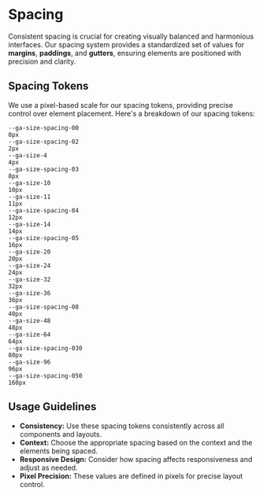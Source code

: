 
<Meta title="Atoms/Spacing" />

# Spacing

Consistent spacing is crucial for creating visually balanced and harmonious interfaces. Our spacing system provides a standardized set of values for **margins**, **paddings**, and **gutters**, ensuring elements are positioned with precision and clarity.

## Spacing Tokens

We use a pixel-based scale for our spacing tokens, providing precise control over element placement. Here's a breakdown of our spacing tokens:

<div className="spacing-grid">
  <div className="spacing-item">
    <div className="spacing-visual spacing-0"></div>
    <div className="spacing-label">
      <code>--ga-size-spacing-00</code>
    </div>
    <div className="spacing-value">
      <code>0px</code>
    </div>
  </div>
  <div className="spacing-item">
    <div className="spacing-visual spacing-2"></div>
    <div className="spacing-label">
      <code>--ga-size-spacing-02</code>
    </div>
    <div className="spacing-value">
      <code>2px</code>
    </div>
  </div>
  <div className="spacing-item">
    <div className="spacing-visual spacing-4"></div>
    <div className="spacing-label">
      <code>--ga-size-4</code>
    </div>
    <div className="spacing-value">
      <code>4px</code>
    </div>
  </div>
  <div className="spacing-item">
    <div className="spacing-visual spacing-8"></div>
    <div className="spacing-label">
      <code>--ga-size-spacing-03</code>
    </div>
    <div className="spacing-value">
      <code>8px</code>
    </div>
  </div>
  <div className="spacing-item">
    <div className="spacing-visual spacing-10"></div>
    <div className="spacing-label">
      <code>--ga-size-10</code>
    </div>
    <div className="spacing-value">
      <code>10px</code>
    </div>
  </div>
  <div className="spacing-item">
    <div className="spacing-visual spacing-11"></div>
    <div className="spacing-label">
      <code>--ga-size-11</code>
    </div>
    <div className="spacing-value">
      <code>11px</code>
    </div>
  </div>
  <div className="spacing-item">
    <div className="spacing-visual spacing-12"></div>
    <div className="spacing-label">
      <code>--ga-size-spacing-04</code>
    </div>
    <div className="spacing-value">
      <code>12px</code>
    </div>
  </div>
  <div className="spacing-item">
    <div className="spacing-visual spacing-14"></div>
    <div className="spacing-label">
      <code>--ga-size-14</code>
    </div>
    <div className="spacing-value">
      <code>14px</code>
    </div>
  </div>
  <div className="spacing-item">
    <div className="spacing-visual spacing-16"></div>
    <div className="spacing-label">
      <code>--ga-size-spacing-05</code>
    </div>
    <div className="spacing-value">
      <code>16px</code>
    </div>
  </div>
  <div className="spacing-item">
    <div className="spacing-visual spacing-20"></div>
    <div className="spacing-label">
      <code>--ga-size-20</code>
    </div>
    <div className="spacing-value">
      <code>20px</code>
    </div>
  </div>
  <div className="spacing-item">
    <div className="spacing-visual spacing-24"></div>
    <div className="spacing-label">
      <code>--ga-size-24</code>
    </div>
    <div className="spacing-value">
      <code>24px</code>
    </div>
  </div>
  <div className="spacing-item">
    <div className="spacing-visual spacing-32"></div>
    <div className="spacing-label">
      <code>--ga-size-32</code>
    </div>
    <div className="spacing-value">
      <code>32px</code>
    </div>
  </div>
  <div className="spacing-item">
    <div className="spacing-visual spacing-36"></div>
    <div className="spacing-label">
      <code>--ga-size-36</code>
    </div>
    <div className="spacing-value">
      <code>36px</code>
    </div>
  </div>
  <div className="spacing-item">
    <div className="spacing-visual spacing-40"></div>
    <div className="spacing-label">
      <code>--ga-size-spacing-08</code>
    </div>
    <div className="spacing-value">
      <code>40px</code>
    </div>
  </div>
  <div className="spacing-item">
    <div className="spacing-visual spacing-48"></div>
    <div className="spacing-label">
      <code>--ga-size-48</code>
    </div>
    <div className="spacing-value">
      <code>48px</code>
    </div>
  </div>
  <div className="spacing-item">
    <div className="spacing-visual spacing-64"></div>
    <div className="spacing-label">
      <code>--ga-size-64</code>
    </div>
    <div className="spacing-value">
      <code>64px</code>
    </div>
  </div>
  <div className="spacing-item">
    <div className="spacing-visual spacing-80"></div>
    <div className="spacing-label">
      <code>--ga-size-spacing-030</code>
    </div>
    <div className="spacing-value">
      <code>80px</code>
    </div>
  </div>
  <div className="spacing-item">
    <div className="spacing-visual spacing-96"></div>
    <div className="spacing-label">
      <code>--ga-size-96</code>
    </div>
    <div className="spacing-value">
      <code>96px</code>
    </div>
  </div>
  <div className="spacing-item">
    <div className="spacing-visual spacing-160"></div>
    <div className="spacing-label">
      <code>--ga-size-spacing-050</code>
    </div>
    <div className="spacing-value">
      <code>160px</code>
    </div>
  </div>
</div>

## Usage Guidelines

- **Consistency:** Use these spacing tokens consistently across all components and layouts.
- **Context:** Choose the appropriate spacing based on the context and the elements being spaced.
- **Responsive Design:** Consider how spacing affects responsiveness and adjust as needed.
- **Pixel Precision:** These values are defined in pixels for precise layout control.
